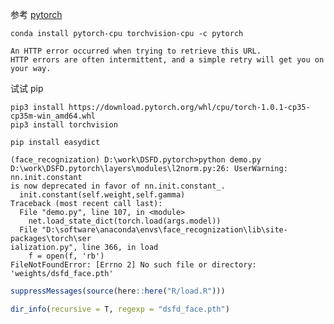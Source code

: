 参考 [pytorch](https://pytorch.org/get-started/locally/)

```
conda install pytorch-cpu torchvision-cpu -c pytorch
```

```
An HTTP error occurred when trying to retrieve this URL.
HTTP errors are often intermittent, and a simple retry will get you on your way.
```

试试 pip

```
pip3 install https://download.pytorch.org/whl/cpu/torch-1.0.1-cp35-cp35m-win_amd64.whl
pip3 install torchvision
```

```
pip install easydict
```

```
(face_recognization) D:\work\DSFD.pytorch>python demo.py
D:\work\DSFD.pytorch\layers\modules\l2norm.py:26: UserWarning: nn.init.constant
is now deprecated in favor of nn.init.constant_.
  init.constant(self.weight,self.gamma)
Traceback (most recent call last):
  File "demo.py", line 107, in <module>
    net.load_state_dict(torch.load(args.model))
  File "D:\software\anaconda\envs\face_recognization\lib\site-packages\torch\ser
ialization.py", line 366, in load
    f = open(f, 'rb')
FileNotFoundError: [Errno 2] No such file or directory: 'weights/dsfd_face.pth'
```


```r
suppressMessages(source(here::here("R/load.R")))
```

```r
dir_info(recursive = T, regexp = "dsfd_face.pth")
```

